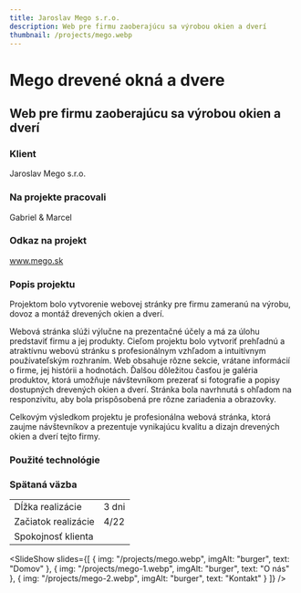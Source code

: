 ```yaml
---
title: Jaroslav Mego s.r.o.
description: Web pre firmu zaoberajúcu sa výrobou okien a dverí
thumbnail: /projects/mego.webp
---
```



# Mego drevené okná a dvere

## Web pre firmu zaoberajúcu sa výrobou okien a dverí

### Klient

Jaroslav Mego s.r.o.

### Na projekte pracovali

Gabriel & Marcel

### Odkaz na projekt

www.mego.sk

### Popis projektu

Projektom bolo vytvorenie webovej stránky pre firmu zameranú na výrobu,
dovoz a montáž drevených okien a dverí.

Webová stránka slúži výlučne na prezentačné účely a má za úlohu predstaviť firmu a jej produkty.
Cieľom projektu bolo vytvoriť prehľadnú a atraktívnu webovú stránku s profesionálnym vzhľadom a
intuitívnym používateľským rozhraním. Web obsahuje rôzne sekcie, vrátane informácií o firme, jej histórii a hodnotách.
Ďalšou dôležitou časťou je galéria produktov, ktorá umožňuje návštevníkom prezerať si fotografie a popisy dostupných
drevených okien a dverí. Stránka bola navrhnutá s ohľadom na responzivitu, aby bola prispôsobená pre rôzne zariadenia a obrazovky. 

Celkovým výsledkom projektu je profesionálna webová stránka, ktorá zaujme návštevníkov a prezentuje vynikajúcu
kvalitu a dizajn drevených okien a dverí tejto firmy.

### Použité technológie

<div class="not-prose mt-5 flex flex-wrap gap-7">
  <Technology name="HTML" color="#eb6539" size={40}>
    <Icon name="vscode-icons:file-type-html" size={40} />
  </Technology>
  <Technology name="CSS" color="#cf6e9e" size={40}>
    <Icon name="vscode-icons:file-type-sass" size={40} />
  </Technology>
  <Technology name="JavaScript" color="#f6e12d" size={40}>
    <Icon name="vscode-icons:file-type-js-official" size={40} />
  </Technology>
</div>

### Spätaná väzba

|                     |            |
| ------------------- | ---------- |
| Dĺžka realizácie    | 3 dni     |
| Začiatok realizácie | 4/22       |
| Spokojnosť klienta  | <StarsRating rating={5} />|

<SlideShow
  slides={[
{ img: "/projects/mego.webp", imgAlt: "burger", text: "Domov" },
{ img: "/projects/mego-1.webp", imgAlt: "burger", text: "O nás" },
{ img: "/projects/mego-2.webp", imgAlt: "burger", text: "Kontakt" }
]}
/>
